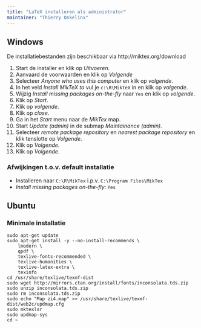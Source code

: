 ```yaml
---
title: "LaTeX installeren als administrator"
maintainer: "Thierry Onkelinx"
---
```


## Windows

De installatiebestanden zijn beschikbaar via http://miktex.org/download

1. Start de installer en klik op _Uitvoeren_.
1. Aanvaard de voorwaarden en klik op _Volgende_
1. Selecteer _Anyone who uses this computer_ en klik op _volgende_.
1. In het veld _Install MikTeX to_ vul je `c:\R\MikTeX` in en klik op _volgende_.
1. Wijzig _Install missing packages on-the-fly_ naar `Yes` en klik op _volgende_.
1. Klik op _Start_.
1. Klik op _volgende_.
1. Klik op _close_.
1. Ga in het _Start_ menu naar de _MikTex_ map.
1. Start _Update (admin)_ in de submap _Maintainance (admin)_.
1. Selecteer _remote package repository_ en _nearest package repository_ en klik tenslotte op _Volgende_.
1. Klik op _Volgende_.
1. Klik op _Volgende_.

### Afwijkingen t.o.v. default installatie

- Installeren naar `C:\R\MikTex` i.p.v. `C:\Program Files\MikTex`
- _Install missing packages on-the-fly_: `Yes`

## Ubuntu

### Minimale installatie

```
sudo apt-get update
sudo apt-get install -y --no-install-recommends \
    lmodern \
    qpdf \
    texlive-fonts-recommended \
    texlive-humanities \
    texlive-latex-extra \
    texinfo
cd /usr/share/texlive/texmf-dist
sudo wget http://mirrors.ctan.org/install/fonts/inconsolata.tds.zip
sudo unzip inconsolata.tds.zip
sudo rm inconsolata.tds.zip
sudo echo "Map zi4.map" >> /usr/share/texlive/texmf-dist/web2c/updmap.cfg
sudo mktexlsr
sudo updmap-sys
cd ~
```
